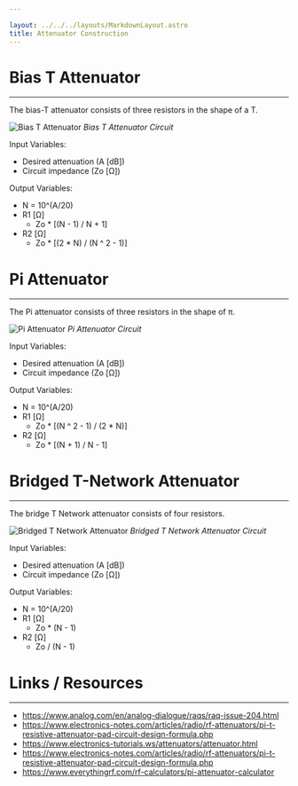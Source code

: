 ```yaml
---

layout: ../../../layouts/MarkdownLayout.astro
title: Attenuator Construction
--- 
```


# Bias T Attenuator

---

The bias-T attenuator consists of three resistors in the shape of a T.

![Bias T Attenuator](./Images/Bias_T.png)
*Bias T Attenuator Circuit*

Input Variables:
- Desired attenuation (A [dB])
- Circuit impedance (Zo [Ω])

Output Variables:
- N = 10^(A/20)
- R1 [Ω]
  - Zo * [(N - 1) / N + 1]
- R2 [Ω]
  - Zo * [(2 * N) / (N ^ 2 - 1)]

# Pi Attenuator

---

The Pi attenuator consists of three resistors in the shape of π.


![Pi Attenuator](./Images/Pi.png)
*Pi Attenuator Circuit*

Input Variables:
- Desired attenuation (A [dB])
- Circuit impedance (Zo [Ω])

Output Variables:
- N = 10^(A/20)
- R1 [Ω]
  - Zo * [(N ^ 2 - 1) / (2 * N)]
- R2 [Ω]
  - Zo * [(N + 1) / N - 1]

# Bridged T-Network Attenuator

---

The bridge T Network attenuator consists of four resistors.

![Bridged T Network Attenuator](./Images/Bridged_T_Network.png)
*Bridged T Network Attenuator Circuit*

Input Variables:
- Desired attenuation (A [dB])
- Circuit impedance (Zo [Ω])

Output Variables:
- N = 10^(A/20)
- R1 [Ω]
  - Zo * (N - 1)
- R2 [Ω]
  - Zo / (N - 1)

# Links / Resources

---

- https://www.analog.com/en/analog-dialogue/raqs/raq-issue-204.html	
- https://www.electronics-notes.com/articles/radio/rf-attenuators/pi-t-resistive-attenuator-pad-circuit-design-formula.php
- https://www.electronics-tutorials.ws/attenuators/attenuator.html
- https://www.electronics-notes.com/articles/radio/rf-attenuators/pi-t-resistive-attenuator-pad-circuit-design-formula.php
- https://www.everythingrf.com/rf-calculators/pi-attenuator-calculator